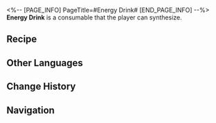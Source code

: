 <%-- [PAGE_INFO]
PageTitle=#Energy Drink#
[END_PAGE_INFO] --%>
{{Consumable Infobox
|id          = 401006
|image       = Item Energy Drink.png
|type        = Restorative Consumables
|rarity      = 2
|effect      = Upon use, immediately regenerates 30% of Max Energy for a single ally.
|description = Energy drink that gives you a second wind.
|effectType  = 
|effectType2 = 
|effectType3 = 
|recipe      = {{cx|Source missing}}
|source1     = [[Omni-Synthesizer]]
|source2     = [[Vending Machine]]
|source3     = 
}}
{{Description|''"Here are some facts: Imaginary Energy contains power, and the human body needs power. Therefore, the human body can absorb Imaginary Energy."''}}
'''Energy Drink''' is a consumable that the player can synthesize.

==Recipe==
{{Recipe
|type             = Synthesis
|group            = Consumable
|Phlogiston       = 3
|Virtual Particle = 2
|sort             = Phlogiston;Virtual Particle
}}

==Other Languages==
{{Other Languages
|en   = Energy Drink
|zhs  = 能量饮料
|zht  = 能量飲料
|ja   = エナジードリンク
|ko   = 에너지 음료
|es   = Bebida energética
|fr   = Boisson énergétique
|ru   = Энергический напиток
|th   = Energy Drink
|vi   = Thức Uống Năng Lượng
|de   = Energy-Drink
|id   = Energy Drink
|pt   = Energético
}}

==Change History==
{{Change History|1.0}}

==Navigation==
{{Consumable Navbox}}